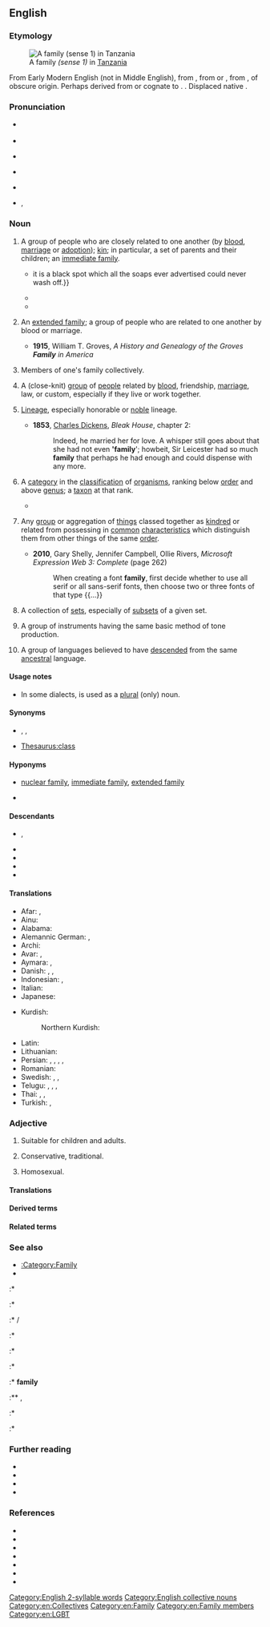 {{selfref|See [[Wiktionary:Families]] for a guide to language families within Wiktionary}}
==English==
{{wikipedia}}

===Etymology===
[[File:A happy family in Tanzania - 20160209.png|thumb|A family ''(sense 1)'' in [[Tanzania]]]]

{{root|en|ine-pro|*dʰeh₁-}}
From Early Modern English {{m|en|familie}} (not in Middle English), from {{der|en|la|familia||the servants in a household, domestics collectively}}, from {{m|la|famulus||servant}} or {{m|la|famula||female servant}}, from {{der|en|itc-ola|famul}}, of obscure origin. Perhaps derived from or cognate to {{der|en|osc|famel||servant}}. {{doublet|en|familia}}. Displaced native {{noncog|ang|hīred}}.

===Pronunciation===
* {{a|RP}} {{IPA|en|/ˈfæm(ɪ)li/}}
* {{audio|en|en-uk-family.ogg|Audio (UK)}}
* {{a|GA}} {{IPA|en|/ˈfæm(ə)li/|/ˈfæmɪli/}}
* {{audio|en|en-us-family.ogg|Audio (US)}}
* {{a|NZ}} {{IPA|en|/ˈfɛm(ɘ)li/}}
* {{hyph|en|fa|mi|ly}}, {{hyph|en|nocaption=1|fam|ily}}

===Noun===
{{en-noun|~}}

# {{lb|en|countable}} A group of people who are closely related to one another (by [[blood]], [[marriage]] or [[adoption]]); [[kin]]; in particular, a set of parents and their children; an [[immediate family]].
#: {{ux|en|Our '''family''' lives in town.}}
#: {{ux|en|This is a '''family''' restaurant, stop making out!}}
#* {{RQ:Besant Ivory Gate|chapter=Prologue|passage=Such a [[scandal]] as the prosecution of a [[brother]] for forgery—with a verdict of guilty—is a most truly horrible, deplorable, fatal thing. It takes the respectability out of a '''family''' perhaps at a critical [[moment]], when the '''family''' is just assuming the robes of respectability:{{...}}it is a black spot which all the soaps ever advertised could never wash off.}}
#* {{quote-journal|en|title=Towards the end of poverty| date=2013-06-01| volume=407| issue=8838| page=11| magazine={{w|The Economist}}| url=http://www.economist.com/news/leaders/21578665-nearly-1-billion-people-have-been-taken-out-extreme-poverty-20-years-world-should-aim| passage=America’s poverty line is $63 a day for a '''family''' of four. In the richer parts of the emerging world $4 a day is the poverty barrier. But poverty’s scourge is fiercest below $1.25 ([&hellip;]): people below that level live lives that are poor, nasty, brutish and short.}}
#* {{quote-av|en||date=May 6 2018|{{w|John Oliver}}|{{w|Last Week Tonight with John Oliver}}| 5|10| episode=Rudy Giuliani| network=HBO|| They’re both New Yorkers coasting on their reputations, they’ve both had three marriages, neither of them can shut up when in front of a camera, and perhaps most importantly, they both want to fuck Ivanka, which-which is weird for Trump because Ivanka is in his '''family''', and it’s weird for Giuliani because she isn’t.}}
# {{lb|en|countable}} An [[extended family]]; a group of people who are related to one another by blood or marriage.
#* '''1915''', William T. Groves, ''A History and Genealogy of the Groves '''Family''' in America''
# {{lb|en|uncountable}} Members of one's family collectively.
#: {{ux|en|I have a lot of '''family''' in Australia.}}
#: {{ux|en|He has a sister, but no other '''family'''.}}
# {{lb|en|countable}} A (close-knit) [[group]] of [[people]] related by [[blood]], friendship, [[marriage]], law, or custom, especially if they live or work together.
#: {{ux|en|crime '''family''''', ''Mafia '''family'''}}<!--move to its own sense if needed, but for now, I'll account for this usage by this usex here-->
#: {{ux|en|This is my fraternity '''family''' at the university.}}
#: {{ux|en|Our company is one big happy '''family'''.}}
# {{lb|en|uncountable}} [[lineage|Lineage]], especially honorable or [[noble]] lineage.
#*  '''1853''', [[w:Charles Dickens|Charles Dickens]], ''Bleak House'', chapter 2:
#*: Indeed, he married her for love. A whisper still goes about that she had not even ''''family''''; howbeit, Sir Leicester had so much '''family''' that perhaps he had enough and could dispense with any more.
# {{lb|en|countable|biology|taxonomy}} A [[category]] in the [[classification]] of [[organism]]s, ranking below [[order]] and above [[genus]]; a [[taxon]] at that rank.
#: {{ux|en|Magnolias belong to the '''family''' Magnoliaceae.}}
#* {{RQ:Schuster Hepaticae|volume=V|page=4|text=The closest affinities of the Jubulaceae are with the Lejeuneaceae. The two '''families''' share in common: ''a'' elaters usually 1-spiral, trumpet-shaped and fixed to the capsule valves, distally{{nb...}}.}}
#: {{syn|en|familia}}
# {{lb|en|countable}} Any [[group]] or aggregation of [[things]] classed together as [[kindred]] or related from possessing in [[common]] [[characteristics]] which distinguish them from other things of the same [[order]].
#: {{ux|en|Doliracetam is a drug from the racetam '''family'''.}}
#* '''2010''', Gary Shelly, Jennifer Campbell, Ollie Rivers, ''Microsoft Expression Web 3: Complete'' (page 262)
#*: When creating a font '''family''', first decide whether to use all serif or all sans-serif fonts, then choose two or three fonts of that type {{...}}
# {{lb|en|set theory|countable}} A collection of [[set]]s, especially of [[subset]]s of a given set.
#: {{ux|en|Let <math>\mathcal F</math> be a '''family''' of subsets over <math>S</math>.}}
# {{lb|en|countable|music}} A group of instruments having the same basic method of tone production.
#: {{ux|en|the brass '''family''';&emsp; the violin '''family'''}}
# {{lb|en|countable|linguistics}} A group of languages believed to have [[descended]] from the same [[ancestral]] language.
#: {{ux|en|the Indo-European language '''family''';&emsp; the Afroasiatic language '''family'''}}

====Usage notes====
* In some dialects, {{m|en||family}} is used as a [[plural]] (only) noun.

====Synonyms====
* {{sense|relatives}} {{l|en|flesh and blood}}, {{l|en|kin}}, {{l|en|kinfolk}}
* {{sense|class}} [[Thesaurus:class]]

====Hyponyms====
* {{sense|relatives}} [[nuclear family]], [[immediate family]], [[extended family]]
* {{sense|computing}} {{l|en|C family}}

====Descendants====
* {{desc|jam|faambli}}, {{l|jam|fambili}}
* {{desc|tpi|famili}}
* {{desc|bor=1|chk|famini}}
* {{desc|bor=1|ms|famili}}
* {{desc|bor=1|mi|whāmere}}

====Translations====
{{trans-top|immediate family [as a group], e.g. parents and their children}}
{{multitrans|data=
* Abkhaz: {{tt|ab|аҭаацәа}}
* Afrikaans: {{tt+|af|familie}}
* Akkadian: {{tt|akk|𒆜𒆳|ts=illatu}}, {{tt|akk|𒅎𒊑𒀀|ts=imrû}}, {{tt|akk|𒁶𒌈|ts=kimtu}}, {{tt|akk|𒇷𒈬|ts=līmu}}, {{tt|akk|𒊓𒆷𒌈|ts=salātu}}
* Albanian: {{tt+|sq|familje|f}}, {{tt+|sq|tym|m}} (archaic)
* American Sign Language: {{tt|ase|9@RadialHand-PalmForward-9@CenterChesthigh-PalmForward RoundHoriz-RoundHoriz 9@UlnarHand-PalmBack-9@CenterChesthigh-PalmBack|alt=''FAMILY''}}
* Amharic: {{tt|am|ቤተሰብ}}, {{tt|am|ቤተሰቦች}}, {{tt|am|ዘመድ አዝማድ}}
* Arabic: {{tt+|ar|عَائِلَة|f}}, {{tt+|ar|أُسْرَة|f}}, {{tt|ar|أَهْل|m}}
*: Egyptian Arabic: {{tt|arz|عيلة|f|tr=ʿēla}}
*: Hijazi Arabic: {{tt|acw|عيلة|f|tr=ʿēla}}, {{tt|acw|أَهِل|m|tr=ʾahil}}
* Aragonese: {{tt|an|familha|f}}
* Armenian: {{tt+|hy|ընտանիք}}
* Aromanian: {{tt|rup|fumealji|f}}, {{tt|rup|fumealje|f}}
* Assamese: {{tt|as|পৰিয়াল}}
* Asturian: {{tt+|ast|familia|f}}
* Avar: {{t|av|хьизан}}
* Azerbaijani: {{tt+|az|ailə}}, {{t|az|külfət}}, {{t|az|əyal}} {{qualifier|archaic}}
* Bashkir: {{tt|ba|ғаилә}}
* Basque: {{tt+|eu|familia}}
* Belarusian: {{tt|be|сям'я́|f}}, {{tt|be|радзі́на|f}}
* Bengali: {{tt+|bn|পরিবার}}, {{tt|bn|খানদান|tr=khandan}}
* Berber:
*: Tashelhit: {{tt|shi|takat|f}}
* Breton: {{tt+|br|familh|f}}, {{tt+|br|tiegezh|m}}
* Bulgarian: {{tt+|bg|семе́йство|n}}
* Burmese: {{tt+|my|မိသားစု}}
* Catalan: {{tt+|ca|família|f}}
* Chechen: {{tt|ce|доьзал}}
* Cherokee: {{tt|chr|ᏏᏓᏁᎸᎯ}}, {{tt|chr|ᏥᏓᎾᎷ}}
* Chichewa: {{tt|ny|banja}}
* Chinese:
*: Cantonese: {{t|yue|家|tr=gaa1}}, {{t|yue|家庭|tr=gaa1 ting4}}
*: Dungan: {{t|dng|җящя}}, {{t|dng|җя}}
*: Mandarin: {{tt+|cmn|家|tr=jiā}}, {{tt+|cmn|家庭|tr=jiātíng}}
*: Min Nan: {{t+|nan|家族|tr=ka-cho̍k}}, {{t+|nan|家庭|tr=ka-têng}}
* Chuukese: {{tt|chk|famini}}
* Coptic: {{tt|cop|ⲙⲉⲧⲓⲱⲧ|f}}
* Cornish: {{tt|kw|teylu|m}}
* Corsican: {{tt|co|famiglia|f}}
* Czech: {{tt+|cs|rodina|f}}
* Dalmatian: {{tt|dlm|famalja|f}}
* Danish: {{tt+|da|familie|c}}
* Dhivehi: {{tt|dv|އާއިލާ}}
* Dutch: {{tt+|nl|gezin|n}}
* Elfdalian: {{tt|ovd|familj|m}}
* Esperanto: {{tt+|eo|familio}}
* Estonian: {{tt+|et|pere}}, {{tt+|et|perekond}}
* Ewe: {{tt|ee|ƒome}}
* Extremaduran: {{t-needed|ext}}
* Faroese: {{tt|fo|familja|f}}
* Finnish: {{tt+|fi|perhe}}
* French: {{tt+|fr|famille|f}}
* Friulian: {{tt|fur|famee|f}}
* Galician: {{tt+|gl|familia|f}}
* Georgian: {{tt+|ka|ოჯახი}}
* German: {{tt+|de|Familie|f}}
* Gothic: {{t|got|𐌺𐌿𐌽𐌹|n}}
* Greek: {{tt+|el|οικογένεια|f}}
* Greenlandic: {{tt|kl|ilaqutakka}}
* Gujarati: {{tt|gu|પરિવાર|m}}
* Haitian Creole: {{tt|ht|fanmi}}
* Hausa: {{tt|ha|Iyali|m}}
* Hawaiian: {{tt|haw|ʻohana}}
* Hebrew: {{tt+|he|מִשְׁפָּחָה|f|tr=mishpakhá}}
* Hindi: {{tt+|hi|परिवार|m}}, {{tt|hi|ख़ानदान|m}}, {{tt|hi|बाल-बच्चे|m-p}}
* Hittite: {{tt|hit|𒉺𒀭𒆪𒍑|tr=pa-an-ku-uš}}
* Hungarian: {{tt+|hu|család}}
* Icelandic: {{tt+|is|fjölskylda|f}}
* Ido: {{tt+|io|familio}}
* Indonesian: {{tt+|id|keluarga}}, {{tt+|id|famili}}
* Ingush: {{tt|inh|дезал}}
* Interlingua: {{tt|ia|familia}}
* Irish: {{tt|ga|teaghlach|m}}, {{tt|ga|muirear|m}}
* Istriot: {{tt|ist|fameîa}}
* Italian: {{tt+|it|famiglia|f}}
* Japanese: {{tt+|ja|家族|tr=かぞく, kazoku}}, {{qualifier|honorific}} {{tt+|ja|家族|tr=ごかぞく, gokazoku|alt=ご家族}}, {{tt+|ja|家庭|tr=かてい, katei}}
* Javanese: {{tt+|jv|brayat}}
* Kannada: {{tt+|kn|ಆವಳಿ}}
* Kazakh: {{tt|kk|от басы}}, {{tt|kk|әулет}}, {{tt|kk|семья}}
* Khmer: {{tt+|km|គ្រួសារ}}
* Khoekhoe: {{tt|naq|ǀkhao-khoen}}
* Korean: {{tt+|ko|가족(家族)}}, {{tt+|ko|가정(家庭)}}
* Kyrgyz: {{tt+|ky|үй-бүлө}}, {{tt+|ky|бүлө}}
* Laboya: {{tt|lmy|ela}}, {{tt|lmy|ole dadi}}
* Lao: {{tt+|lo|ຄອບຄົວ}}
* Latgalian: {{tt|ltg|saime|f}}
* Latin: {{tt+|la|familia|f}}, {{tt+|la|gens|f}}
* Latvian: {{tt+|lv|ģimene|f}}, {{tt|lv|saime|f}}
* Lithuanian: {{tt+|lt|šeima|f}}, {{tt|lt|šeimyna|f}}
* Low German: {{tt|nds|[[Familige]], [[Familge]]|f}} {{q|Paderbornisch}}
* Luganda: {{tt|lg|amaka}}
{{trans-mid}}
* Luxembourgish: {{tt|lb|Famill|f}}
* Lü: {{t-needed|khb}}
* Macedonian: {{tt|mk|семејство|n}}, {{tt|mk|фамилија|f}}
* Malay: {{tt+|ms|keluarga}}, {{tt|ms|famili}}
* Malayalam:{{t+|ml|കുടുംബം}}
* Maltese: {{tt|mt|familja|f}}
* Manx: {{tt|gv|lught thie|m}}, {{tt|gv|mooinjer|f}}
* Maore Comorian: {{tt|swb|mudjema|c6|alt=wadjema}}
* Maori: {{tt+|mi|whānau}} {{qualifier|traditional extended}}, {{tt|mi|whāmere}} {{qualifier|modern nuclear}}
* Marathi: {{tt|mr|परिवार|m}}
* Mari:
*: Western Mari: {{tt|mrj|йиш}}
* Mingrelian: {{tt|xmf|თი}}
* Mirandese: {{tt|mwl|família|f}}
* Mongolian:
*: Cyrillic: {{tt+|mn|айл}}, {{tt+|mn|овог}}, {{tt+|mn|гэр бүл}}
* Mòcheno: {{tt|mhn|familia|f}}
* Navajo: {{tt|nv|hooghan hazʼą́}}, {{tt|nv|bił kééhashtʼíinii}}
* Nepali: {{tt|ne|परिबार}}
* Northern Ohlone: {{tt|cst|suyyakma}}
* Northern Sami: {{tt|se|bearaš}}
* Norwegian:
*: Bokmål: {{tt+|nb|familie|m}}
* Occitan: {{tt+|oc|familha|f}}
* Old English: {{tt|ang|hīred|m}}
* Oriya: {{tt+|or|ପରିବାର}}
* Oromo: {{tt|om|maatii}}
* Ossetian: {{tt|os|бинонтӕ}}
* Pashto: {{tt|ps|کورنۍ|f|tr=koranëy}}
* Pennsylvania German: {{tt|pdc|Familye|f}}
* Persian: {{tt+|fa|خانواده|tr=xânevâdeh}}, {{tt+|fa|خاندان|tr=xândân}}, {{tt+|fa|فامیل|tr=fâmil}}, {{tt|fa|عائله|tr='â'ile}}
* Plautdietsch: {{tt|pdt|Famielje|f}}
* Polish: {{tt+|pl|rodzina|f}}
* Portuguese: {{tt+|pt|família|f}}
* Punjabi: {{tt|pa|ਪਰਿਵਾਰ|m}}
* Rajasthani: {{t-needed|raj}}
* Rapa Nui: {{t|rap|hare}}
* Romani: {{tt|rom|famìlija|f}}
* Romanian: {{tt+|ro|familie|f}}
* Romansch: {{tt|rm|famiglia|f}}
* Russian: {{tt+|ru|семья́|f|}}, {{tt+|ru|семе́йство|n}}, {{tt+|ru|фами́лия|f}} {{qualifier|archaic or stilted, usually means "surname"}}
* Rusyn: {{tt|rue|фами́лія|f}}, {{tt|rue|роди́на|f}}
* Sanskrit: {{tt+|sa|कुल|n}}
* Scots: {{tt|sco|faimlie}}, {{tt|sco|faimily}}
* Scottish Gaelic: {{tt|gd|teaghlach|m}}
* Serbo-Croatian:
*: Cyrillic: {{tt|sh|по̀родица|f}}, {{tt|sh|оби́тељ|f}}
*: Roman: {{tt+|sh|pòrodica|f}}, {{tt+|sh|obítelj|f}}
* Shan: {{t-needed|shn}}
* Sichuan Yi: {{tt|ii|ꏤ|tr=jiet}}
* Sicilian: {{tt+|scn|famigghia|f}}
* Sindhi: {{tt+|sd|خاندان|tr=xândân}}
* Sinhalese: {{tt|si|පවුල}}
* Slovak: {{tt+|sk|rodina|f}}
* Slovene: {{tt+|sl|družina|f}}
* Sorbian:
*: Lower Sorbian: {{tt|dsb|familija|f}}
* Southern Altai: {{tt|alt|биле}}
* Spanish: {{tt+|es|familia|f}}
* Swahili: {{tt+|sw|familia|cn}}
* Swedish: {{tt+|sv|familj|c}}, {{tt+|sv|hushåll|n}}
* Tabasaran: {{t|tab|хизан}}
* Tagalog: {{tt|tl|pamilya}}, {{tt|tl|mag-anak}}
* Tajik: {{tt+|tg|оила}}, {{tt+|tg|хонавода}}, {{tt|tg|хонадон}}
* Tamil: {{tt+|ta|குடும்பம்}}
* Taos: {{tt|twf|ȕ’únemą}}
* Tatar: {{tt+|tt|гаилә}}, {{tt|tt|семья}}
* Telugu: {{tt+|te|కుటుంబము}}
* Thai: {{tt+|th|ครอบครัว}}
* Tibetan: {{tt|bo|ཁྱིམ་ཚང}}, {{tt|bo|མི་ཚང}}
* Turkish: {{tt+|tr|aile}}, {{tt+|tr|ocak}}, {{tt|tr|kodak}}
* Turkmen: {{tt|tk|maşgala}}
* Tuvan: {{tt|tyv|өг-бүле}}, {{tt|tyv|өг-ишти}}
* Ugaritic: {{tt|uga|𐎌𐎔𐎃}}
* Ukrainian: {{tt|uk|сім'я́|f}}, {{tt|uk|роди́на|f}}
* Urdu: {{tt|ur|خاندان|m|tr=xāndān}}, {{tt|ur|پروار|m|tr=parivār}}
* Uyghur: {{tt+|ug|ئائىلە}}
* Uzbek: {{tt+|uz|oila}}, {{tt+|uz|xonadon}}
* Venetian: {{tt|vec|faméja|f}}, {{tt+|vec|fameja}}
* Vietnamese: {{tt+|vi|gia đình}} ({{tt+|vi|家庭}})
* Volapük: {{tt+|vo|famül}}
* Walloon: {{tt+|wa|famile|f}}
* Welsh: {{tt+|cy|teulu}}, {{tt+|cy|teuluoedd|m-p}}
* West Frisian: {{tt+|fy|famylje}}
* White Hmong: {{tt|mww|tsev neeg}}
* Xhosa: {{tt|xh|umndeni|c3|c4}}
* Yapese: {{tt|yap|tabinaw}}
* Yiddish: {{tt+|yi|משפּחה|f|tr=mishpokhe}}, {{tt|yi|משפחה|f|tr=mishpukha}}
* Yucatec Maya: {{tt|yua|ch’i’ibalil}}
* Zhuang: {{tt|za|ranz}}
* Zulu: {{tt|zu|umndeni|c3|c4}}
{{trans-bottom}}

{{trans-top|group of people related by blood, marriage, law, or custom}}
* Arabic: {{tt+|ar|عَائِلَة|f}}, {{tt+|ar|أُسْرَة|f}}, {{tt|ar|أَقَارِب|p}}, {{tt|ar|أَهْل|m}}
* Armenian: {{tt+|hy|ընտանիք}}
* Aromanian: {{tt|rup|fumealji|f}}, {{tt|rup|fumealje|f}}
* Azerbaijani: {{tt|az|qohum-əqraba}}, {{t|az|külfət}}
* Belarusian: {{tt|be|сям'я́|f}}
* Bengali: {{tt|bn|খানদান|tr=khandan}}
* Berber:
*: Tashelhit: {{tt|shi|tagffut|f}}
* Breton: {{tt+|br|familh|f}}, {{tt|br|kerentiezh|f}}
* Bulgarian: {{tt+|bg|рода|f}}
* Catalan: {{tt+|ca|família|f}}
* Chechen: {{tt|ce|доьзал}}, {{tt|ce|гаьргара нах}}
* Chinese:
*: Mandarin: {{tt+|cmn|家族|tr=jiāzú}}
* Czech: {{tt+|cs|rodina}}
* Danish: {{tt+|da|familie|c}}
* Dutch: {{tt+|nl|familie|f}}
* Esperanto: {{tt+|eo|familio}}
* Ewe: {{tt|ee|ƒome}}
* Faroese: {{tt|fo|ætt|f}}
* Finnish: {{tt+|fi|suku}}
* French: {{tt+|fr|famille|f}}
* Galician: {{tt+|gl|familia|f}}
* German: {{tt+|de|Familie|f}}
* Gothic: {{t|got|𐌺𐌿𐌽𐌹|n}}
* Greek: {{tt+|el|οικογένεια|f}}
* Hebrew: {{tt+|he|מִשְׁפָּחָה|f|tr=mishpakhá}}
* Hindi: {{tt+|hi|परिवार|m}}, {{tt|hi|ख़ानदान|m}}
* Hungarian: {{tt+|hu|család}}
* Icelandic: {{tt+|is|fjölskylda|f}}, {{tt+|is|afkvæmi|n}}, {{tt+|is|ættingi|n}}, {{tt|is|ættingjar|n-p}}, {{tt|is|skyldmenni|n-p}}
* Ido: {{tt+|io|familio}}
* Indonesian: {{tt+|id|kerabat}}
* Interlingua: {{tt|ia|familia}}
* Irish: {{tt|ga|muintir|f}}, {{tt+|ga|dream|m}}
* Italian: {{tt+|it|famiglia|f}}
* Japanese: {{tt+|ja|親戚|tr=しんせき, shinseki}}, {{tt+|ja|親類|tr=しんるい, shinrui}}, {{tt+|ja|親族|tr=しんぞく, shinzoku}}, {{tt+|ja|家庭|tr=かてい, katei}}
* Korean: {{tt+|ko|친척(親戚)}}
{{trans-mid}}
* Latgalian: {{tt|ltg|ciļts}}, {{tt|ltg|dzymums}}
* Latin: {{tt+|la|familia|f}}, {{tt+|la|gens|f}}
* Latvian: {{tt+|lv|ģimene}}, {{tt|lv|dzimta}}, {{tt|lv|radinieki}}
* Lithuanian: {{tt+|lt|giminė|f}}, {{tt|lt|šeimyna|f}}
* Macedonian: {{tt|mk|семејство|n}}, {{tt|mk|фамилија|f}}, {{tt|mk|род|m}}
* Malay: {{tt+|ms|keluarga}}, {{tt|ms|famili}}
* Malayalam:{{t+|ml|കുടുംബം}}, {{t+|ml|കുലം}}
* Maori: {{tt+|mi|whānau}}
* Navajo: {{tt|nv|hakʼéí}}
* Old English: {{tt|ang|hīred|m}}
* Persian: {{tt+|fa|خاندان|tr=xândân}}, {{tt+|fa|خویشان|tr=xvišân}}, {{tt+|fa|نزدیکان|tr=nazdikân}}
* Polish: {{tt+|pl|rodzina|f}}, {{tt+|pl|ród|m}}, {{tt+|pl|ród|m}}
* Portuguese: {{tt+|pt|família|f}}
* Romani: {{tt|rom|familija|f}}
* Romanian: {{tt+|ro|familie|f}}
* Russian: {{tt+|ru|семья́|f}}, {{tt+|ru|семе́йство|n}}, {{tt+|ru|род|m}}
* Sanskrit: {{tt+|sa|कुल|n}}
* Scots: {{tt|sco|faimlie}}, {{tt|sco|faimily}}
* Scottish Gaelic: {{tt|gd|teaghlach|m}}
* Serbo-Croatian:
*: Cyrillic: {{tt|sh|по̀родица|f}}, {{tt|sh|оби́тељ|f}}
*: Roman: {{tt+|sh|pòrodica|f}}, {{tt+|sh|obítelj|f}}
* Sicilian: {{tt+|scn|famigghia|f}}
* Slovak: {{tt+|sk|rodina}}, {{tt+|sk|rod}}
* Slovene: {{tt+|sl|družina|f}}
* Sorbian:
*: Lower Sorbian: {{tt|dsb|swójźba|f}}
* Spanish: {{tt+|es|familia|f}}
* Swedish: {{tt+|sv|börd}}
* Tagalog: {{tt|tl|kamag-anakan}}
* Telugu: {{tt|te|వంశ పరంపర}}
* Thai: {{tt+|th|ตระกูล}}
* Tocharian B: {{tt|txb|kottär}}
* Turkish: {{tt+|tr|aile}}, {{tt|tr|kodak}}
* Ugaritic: {{tt|uga|𐎌𐎔𐎃}}
* Ukrainian: {{tt|uk|роди́на|f}}, {{tt|uk|сім'я́|f}}, {{tt|uk|рід|m}}
* Urdu: {{tt|ur|خاندان|m|tr=xāndān}}, {{tt|ur|پروار|m|tr=parivār}}
* Zulu: {{tt|zu|umndeni|c3|c4}}
{{trans-bottom}}

{{trans-top|rank in a taxonomic classification, above both genus and species}}
* Afrikaans: {{tt+|af|familie}}
* Armenian: {{tt+|hy|ընտանիք}}
* Azerbaijani: {{tt|az|fəsilə}}
* Breton: {{tt+|br|kerentiad|m}}
* Bulgarian: {{tt+|bg|семе́йство|n}}
* Catalan: {{tt+|ca|família|f}}
* Chinese:
*: Cantonese: {{tt|yue|科|tr=fo1}}
*: Mandarin: {{tt+|cmn|科|tr=kē}}
*: Min Nan: {{tt+|nan|科|tr=kho}}
* Czech: {{tt+|cs|čeleď|f}}
* Danish: {{tt+|da|familie|c}}
* Dutch: {{tt+|nl|familie|f}}
* Esperanto: {{tt+|eo|familio}}
* Finnish: {{tt+|fi|heimo}}
* French: {{tt+|fr|famille|f}}
* Galician: {{tt+|gl|familia|f}}
* German: {{tt+|de|Familie|f}}
* Greek: {{tt+|el|οικογένεια|f}}
* Hebrew: {{tt+|he|משפחה|f|tr=mishpakhá}}
* Hungarian: {{tt+|hu|család}}
* Icelandic: {{tt+|is|ætt|f}}
* Interlingua: {{tt|ia|familia}}
* Irish: {{tt|ga|fine|f}}
* Italian: {{tt+|it|famiglia|f}}
* Japanese: {{tt+|ja|科|tr=か, ka}}
* Khmer: {{tt+|km|អំបូរ|tr=am bo}}
{{trans-mid}}
* Latgalian: {{tt|ltg|saime}}
* Latvian: {{tt|lv|dzimta|f}}
* Lithuanian: {{tt+|lt|šeima|f}}
* Low German: {{tt+|nds|Familie|f}}
* Macedonian: {{tt|mk|фамилија|f}}
* Malay: {{tt+|ms|keluarga}}, {{tt|ms|famili}}
* Malayalam:{{t+|ml|കുടുംബം}}
* Persian: {{tt+|fa|گونه|tr=gune}}, {{tt+|fa|شاخه|tr=šâxe}}
* Polish: {{tt+|pl|rodzina|f}}
* Portuguese: {{tt+|pt|família|f}}
* Romani: {{tt|rom|familija|f}}
* Romanian: {{tt+|ro|familie|f}}
* Russian: {{tt+|ru|семе́йство|n}}
* Serbo-Croatian:
*: Cyrillic: {{tt|sh|по̀родица|f}}
*: Roman: {{tt+|sh|pòrodica|f}}
* Slovak: {{tt|sk|čeľaď}}
* Slovene: {{tt+|sl|družina|f}}
* Spanish: {{tt+|es|familia|f}}
* Swahili: {{tt+|sw|familia}}
* Swedish: {{tt+|sv|familj}}
* Tagalog: {{tt|tl|angkanhay}}
* Telugu: {{tt+|te|కుటుంబము}}
* Thai: {{tt+|th|วงศ์}}
* Translingual: {{tt|mul|familia}}
* Turkish: {{tt+|tr|familya}}, {{tt+|tr|aile}}
* Ukrainian: {{tt|uk|роди́на|f}}
* Volapük: {{tt+|vo|famül}}, {{tt|vo|familia}}
{{trans-bottom}}

{{trans-top|music: a group of instruments having the same basic method of tone production}}
* Armenian: {{tt+|hy|ընտանիք}}
* Bulgarian: {{tt+|bg|гру́па|f}}
* Catalan: {{tt+|ca|família|f}}
* Finnish: {{tt|fi|-[[soitin|soittimet]]}} {{q|e.g. torvisoittimet}}
* Galician: {{tt+|gl|familia|f}}
* German: {{tt+|de|Familie|f}}
* Greek: {{tt+|el|οικογένεια|f}}
* Hebrew: {{tt+|he|מִשְׁפָּחָה|f|tr=mishpakhá}}
{{trans-mid}}
* Icelandic: {{tt+|is|fjölskylda|f}}
* Macedonian: {{tt|mk|семејство|n}}
* Persian: {{tt|fa|همنوا|tr=hamnavâ}}
* Portuguese: {{tt+|pt|família|f}}
* Romanian: {{tt+|ro|familie|f}}
* Slovene: {{tt+|sl|družina|f}}
* Spanish: {{tt+|es|familia|f}}
{{trans-bottom}}

{{trans-top|linguistics: a group of languages believed to have descended from the same ancestral language}}
* Arabic: {{t+|ar|أُسْرَة|f}}
* Armenian: {{tt+|hy|ընտանիք}}
* Belarusian: {{t|be|сям'я́|f}}
* Bulgarian: {{tt+|bg|семе́йство|n}}
* Catalan: {{tt+|ca|família|f}}
* Chinese:
*: Mandarin: {{tt+|cmn|語系}}, {{tt+|cmn|语系|tr=yǔxì}}
* Czech: {{t+|cs|rodina|f}}
* Danish: {{tt|da|æt|c}}
* Dutch: {{tt+|nl|familie|f}}
* Faroese: {{tt|fo|ætt|f}}
* Finnish: {{tt|fi|kieliryhmä}}, {{tt+|fi|kielikunta}}, {{tt+|fi|kieliperhe}}
* Galician: {{tt+|gl|familia|f}}
* German: {{tt+|de|Familie|f}}
* Hebrew: {{tt+|he|מִשְׁפָּחָה|f|tr=mishpakhá}}
* Irish: {{tt|ga|fine|f}}
* Japanese: {{t+|ja|語族|tr=ご​ぞく, gozoku}}
* Korean: {{tt+|ko|어족(語族)}}
* Latvian: {{tt|lv|saime|f}}
* Macedonian: {{t|mk|семејство|n}}
{{trans-mid}}
* Malay: {{tt|ms|rumpun}}
* Malayalam:{{t|ml|ഭാഷാകുടുംബം}}, {{t|ml|ഭാഷാഗോത്രം}}
* Persian: {{t+|fa|خانواده|tr=xâne-vâde}}
* Polish: {{tt+|pl|rodzina|f}}
* Portuguese: {{tt+|pt|família|f}}
* Romanian: {{tt+|ro|familie|f}}
* Russian: {{tt+|ru|семья́|f}}
* Serbo-Croatian:
*: Cyrillic: {{tt|sh|по̀родица|f}}
*: Roman: {{tt+|sh|pòrodica|f}}
* Slovak: {{t+|sk|rodina|f}}
* Slovene: {{tt+|sl|družina|f}}
* Spanish: {{tt+|es|familia|f}}
* Tajik: {{t+|tg|оила}}
* Thai: {{tt+|th|ตระกูลภาษา}}
* Turkish: {{tt+|tr|aile}}
* Ukrainian: {{t|uk|сім'я́|f}}
* Welsh: {{tt+|cy|teulu|m}}
{{trans-bottom}}

{{trans-top|(used attributively)}}
* Azerbaijani: {{tt|az|ailəvi}}
* Breton: {{tt+|br|familh}}
* Bulgarian: {{tt+|bg|семе́ен}}
* Catalan: {{tt+|ca|familiar}}
* Czech: {{tt+|cs|rodinný}}
* Danish: {{tt|da|familie-}}
* Esperanto: {{tt+|eo|familia}}
* Finnish: {{tt|fi|[[perhe]]-}}, {{tt|fi|[[suku]]-}}
* Galician: {{tt|gl|familiar|f}}
* Greek: {{tt+|el|οικογένεια|f}}
* Hebrew: {{tt+|he|משפחתי|tr=mishpakhtí}}
* Hungarian: {{tt+|hu|családi}}, {{tt+|hu|házi}}
* Interlingua: {{tt|ia|familiar}}
{{trans-mid}}
* Kurdish:
*: Northern Kurdish: {{tt+|kmr|malbatî}}
* Macedonian: {{tt|mk|семеен}}, {{tt|mk|фамилија́рен}}
* Polish: {{tt+|pl|rodzinny}}
* Portuguese: {{tt+|pt|familiar}}
* Romanian: {{tt+|ro|familiar}}
* Russian: {{tt+|ru|семе́йный}}
* Slovak: {{tt|sk|rodinný}}
* Slovene: {{tt|sl|družinski}}
* Spanish: {{tt+|es|familiar}}
* Welsh: {{tt+|cy|teulu|m}}
}}<!-- close {{multitrans}} -->
{{trans-bottom}}

{{checktrans-top}}
* Afar: {{t-check|aa|buxa}}, {{t-check|aa|daala}}
* Ainu: {{t-check|ain|ツ゚ヨ}}
* Alabama: {{t-check|akz|imalahkaha}}
* Alemannic German: {{t-check|gsw|Fàmelia}}, {{t-check|gsw|Verwàntschàft}}
* Archi: {{t-check|aqc|ха́ли}}
* Avar: {{t-check|av|очахъ}}, {{t-check|av|хъизан}}
* Aymara: {{t-check|ay|utakuña}}, {{t-check|ay|utapacha}}
* Danish: {{t-check|da|bofællesskab}}, {{t-check|da|kollektiv}}, {{t+check|da|familie}}
* Indonesian: {{t+check|id|keluarga}}, {{t+check|id|famili}}
* Italian: {{t+check|it|famiglia}}
* Japanese: {{t+check|ja|仲間|tr=nakama}}
{{trans-mid}}
* Kurdish:
*: Northern Kurdish: {{t+check|kmr|malbat|f}}
* Latin: {{t+check|la|familia|f}}
* Lithuanian: {{t+check|lt|šeima|f}}
* Persian: {{t+check|fa|خاندان|tr=xândân}}, {{t+check|fa|فامیل|tr=fâmil}}, {{t-check|fa|همنژادان|tr=hamnažâdân}}, {{t-check|fa|هموندان|tr=hamvandân}}, {{t+check|fa|اعضا|tr=a'zâ}}
* Romanian: {{t+check|ro|familie|f}}
* Swedish: {{t+check|sv|släkt}}, {{t+check|sv|släktskap}}, {{t+check|sv|ätt}}
* Telugu: {{t+check|te|కుటుంబం}}, {{t-check|te|సహజీనవం}}, {{t-check|te|ఒకే జాతి}}, {{t+check|te|సంఘము}}
* Thai: {{t+check|th|ครอบครัว}}, {{t+check|th|ญาติ}}, {{t+check|th|พี่น้อง}}
* Turkish: {{t+check|tr|aile}}, {{t+check|tr|akraba}}
{{trans-bottom}}

===Adjective===
{{en-adj|-}}

# {{rfd-sense|en|section = family (2)}} Suitable for children and adults.
#: {{ux|en|It's not good for a date, it's a '''family''' restaurant.}}
#: {{ux|en|Some animated movies are not just for kids, they are '''family''' movies.}}
# {{rfd-sense|en|section = family (2)}} Conservative, traditional.
#: {{ux|en|The cultural struggle is for the survival of '''family''' values against all manner of atheistic amorality.}}
# {{lb|en|slang}} Homosexual.
#: {{ux|en|I knew he was '''family''' when I first met him.}}

====Translations====
{{trans-top|suitable for children and adults}}
{{multitrans|data=
* Bulgarian: {{tt+|bg|семеен}}
* Finnish: {{tt|fi|[[perhe]]-}}
* German: {{tt|de|Familien-}}
* Maltese: {{tt|mt|familja|f}}, {{tt|mt|familji|p}}
{{trans-mid}}
* Polish: {{tt+|pl|rodzinny|m}}, {{qualifier|family movie}} {{tt+|pl|familijny|m}}
* Portuguese: {{tt+|pt|de família}}
* Russian: {{tt+|ru|семейный}}
* Slovak: {{tt|sk|rodinný}}
{{trans-bottom}}

{{trans-top|(slang) homosexual}}
* Catalan: {{tt+|ca|marieta|m}}
* Finnish: {{tt+|fi|homppeli}} {{q|informal}}, {{tt+|fi|fägäri}} {{q|slang}}
* German: {{tt|de|vom anderen Ufer}}
{{trans-mid}}
* Norwegian: {{tt+|no|skeiv}}
* Swedish: {{tt+|sv|bög}}
}}<!-- close {{multitrans}} -->
{{trans-bottom}}

====Derived terms====
{{col4|en
|{{l|en|baby of the family}}
|{{l|en|blended family}}
|{{l|en|extended family}}
|{{l|en|family affair}}
|{{l|en|family business}}
|{{l|en|family car}}
|{{l|en|Family Day}}
|{{l|en|family dissident}}
|{{l|en|family doctor}}
|{{l|en|family heirloom}}
|{{l|en|family history}}
|{{l|en|family jewels}}
|{{l|en|family leave}}
|{{l|en|family man}}
|{{l|en|family medicine}}
|{{l|en|family member}}
|{{l|en|family name}}
|{{l|en|family of curves}} {{qualifier|mathematics}}
|{{l|en|family planning}}
|{{l|en|family rebel}}
|{{l|en|family rebellion}}
|{{l|en|family restaurant}}
|{{l|en|family reunion}}
|{{l|en|family of sets}} {{qualifier|set theory}}
|{{l|en|family of subsets}} {{qualifier|set theory}}
|{{l|en|family tree}}
|{{l|en|family values}}
|{{l|en|first family}}
|{{l|en|foster family}}
|{{l|en|framily}}
|{{l|en|immediate family}}
|{{l|en|in a family way}}
|{{l|en|joint family}}
|{{l|en|keep it in the family}}
|{{l|en|language family}}
|{{l|en|nuclear family}}
|{{l|en|royal family}}
}}

====Related terms====
{{col3|en
|{{l|en|familial}}
|{{l|en|familiar}}, {{l|en|familiarity}}
|{{l|en|familicide}}
}}

===See also===
* [[:Category:Family]]
* {{sense|taxonomy, rank}}
:* {{l|en|domain}}
:* {{l|en|kingdom}}
:* {{l|en|phylum}}/{{l|en|division}}
:* {{l|en|class}}
:* {{l|en|order}}
:* {{l|en|superfamily}}
:* '''family'''
:** {{l|en|subfamily}}, {{l|en|tribe}}
:* {{l|en|genus}}
:* {{l|en|species}}

===Further reading===
* {{pedia}}
* {{pedia|Family (disambiguation)}}
* {{pedia|Family of sets}}
* {{pedia|Family (biology)}}

===References===
* {{R:OneLook}}
* {{R:Merriam-Webster Online}}
* {{R:Dictionary.com}}
* {{R:Keywords 21st}}
* {{R:Keywords|page=1}}
* {{R:Century 1911}}
* {{R:Webster 1913}}

[[Category:English 2-syllable words]]
[[Category:English collective nouns]]
[[Category:en:Collectives]]
[[Category:en:Family]]
[[Category:en:Family members]]
[[Category:en:LGBT]]